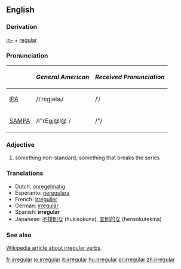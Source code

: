 ==English==

===Derivation===
[[in-]] + [[regular]]

===Pronunciation===
{| border=1 cellpadding=5
! !! ''General American'' !! ''Received Pronunciation''
|-
| [[w:IPA|IPA]] || /ɪˈrɛgjəlɚ/ || /ˈ/
|-
| [[w:SAMPA|SAMPA]] || /I"rEgj@l@`/ || /"/
|}

===Adjective===
{{en-adj-more-most}}
# something non-standard; something that breaks the series

===Translations===
*Dutch: [[onregelmatig]] 
*Esperanto: [[neregulara]] 
*French: [[irregulier]]
*German: [[irregulär]]
*Spanish: '''irregular'''
*Japanese: [[不規則な]] (hukisokuna), [[変則的な]] (hensokutekina)

===See also=== 
[[w:irregular verb|Wikipedia article about irregular verbs]].

[[fr:irregular]]
[[io:irregular]]
[[it:irregular]]
[[hu:irregular]]
[[pl:irregular]]
[[zh:irregular]]